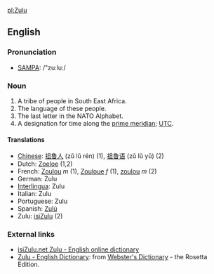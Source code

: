 [[pl:Zulu]]

==English==
===Pronunciation===
*[[w:SAMPA|SAMPA]]: /"zu:lu:/

===Noun===

# A tribe of people in South East Africa.
# The language of these people.
# The last letter in the NATO Alphabet.
# A designation for time along the [[prime meridian]]; [[UTC]].

====Translations====

*[[Chinese]]: [[祖鲁人]] (zǔ lǔ rén) (1), [[祖鲁语]] (zǔ lǔ yǔ) (2)
*Dutch: [[Zoeloe]] (1,2)
*French: [[Zoulou]] ''m'' (1), [[Zouloue]] ''f'' (1), [[zoulou]] ''m'' (2)
*German: Zulu
*[[Interlingua]]: Zulu
*Italian: Zulu
*Portuguese: Zulu
*Spanish: [[Zulú]]
*Zulu: [[isiZulu]] (2)

=== External links ===

*[http://isizulu.net/ isiZulu.net Zulu - English online dictionary]
*[http://www.websters-online-dictionary.org/definition/Zulu-english/ Zulu - English Dictionary]: from [http://www.websters-online-dictionary.org/ Webster's Dictionary] - the Rosetta Edition.